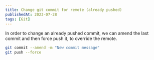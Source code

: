 ```yaml
---
title: Change git commit for remote (already pushed)
publishedAt: 2023-07-28
tags: [Git]
---
```


In order to change an already pushed commit, we can amend the last commit and then force push it, to override the remote.

```bash
git commit --amend -m "New commit message"
git push --force
```
